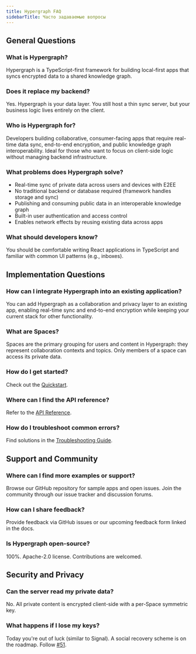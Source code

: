 ```yaml
---
title: Hypergraph FAQ
sidebarTitle: Часто задаваемые вопросы
---
```


## General Questions

### What is Hypergraph?

Hypergraph is a TypeScript-first framework for building local-first apps that syncs encrypted data to a shared knowledge graph.

### Does it replace my backend?

Yes. Hypergraph is your data layer. You still host a thin sync server, but your business logic lives entirely on the client.

### Who is Hypergraph for?

Developers building collaborative, consumer-facing apps that require real-time data sync, end-to-end encryption, and public knowledge graph interoperability. Ideal for those who want to focus on client-side logic without managing backend infrastructure.

### What problems does Hypergraph solve?

* Real-time sync of private data across users and devices with E2EE
* No traditional backend or database required (framework handles storage and sync)
* Publishing and consuming public data in an interoperable knowledge graph
* Built-in user authentication and access control
* Enables network effects by reusing existing data across apps

### What should developers know?

You should be comfortable writing React applications in TypeScript and familiar with common UI patterns (e.g., inboxes).

## Implementation Questions

### How can I integrate Hypergraph into an existing application?

You can add Hypergraph as a collaboration and privacy layer to an existing app, enabling real-time sync and end-to-end encryption while keeping your current stack for other functionality.

### What are Spaces?

Spaces are the primary grouping for users and content in Hypergraph: they represent collaboration contexts and topics. Only members of a space can access its private data.

### How do I get started?

Check out the [Quickstart](https://docs.hypergraph.thegraph.com/docs/quickstart).

### Where can I find the API reference?

Refer to the [API Reference](https://docs.hypergraph.thegraph.com/docs/api-reference/hypergraph/).

### How do I troubleshoot common errors?

Find solutions in the [Troubleshooting Guide](https://docs.hypergraph.thegraph.com/docs/troubleshooting).

## Support and Community

### Where can I find more examples or support?

Browse our GitHub repository for sample apps and open issues. Join the community through our issue tracker and discussion forums.

### How can I share feedback?

Provide feedback via GitHub issues or our upcoming feedback form linked in the docs.

### Is Hypergraph open-source?

100%. Apache-2.0 license. Contributions are welcomed.

## Security and Privacy

### Can the server read my private data?

No. All private content is encrypted client-side with a per-Space symmetric key.

### What happens if I lose my keys?

Today you're out of luck (similar to Signal). A social recovery scheme is on the roadmap. Follow [#51](https://github.com/graphprotocol/hypergraph/issues/51).
